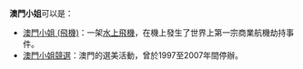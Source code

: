 {{消歧義|cat=四字消歧义}}
'''澳門小姐'''可以是：
* [[澳門小姐_(飛機)|澳門小姐 (飛機)]]：一架[[水上飛機|水上飛機]]，在機上發生了世界上第一宗商業航機劫持事件。
* [[澳門小姐競選|澳門小姐競選]]：澳門的選美活動，曾於1997至2007年間停辦。